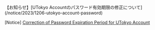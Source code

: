 <div class="box--alert">
  【お知らせ】[UTokyo Accountのパスワード有効期限の修正について](/notice/2023/1206-utokyo-account-password)

  \[Notice\] [Correction of Password Expiration Period for UTokyo Account](/en/notice/2023/1206-utokyo-account-password)
</div>
